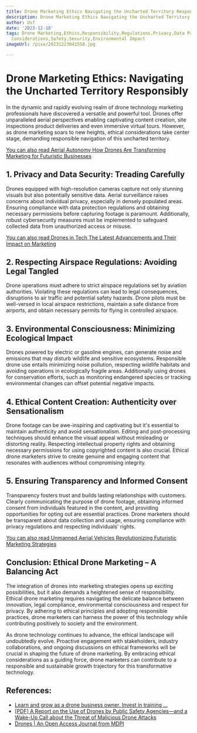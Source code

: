 ```yaml
---
title: Drone Marketing Ethics Navigating the Uncharted Territory Responsibly
description: Drone Marketing Ethics Navigating the Uncharted Territory Responsibly
author: Usf
date: '2023-12-18'
tags: Drone Marketing,Ethics,Responsibility,Regulations,Privacy,Data Protection,Legal
  Considerations,Safety,Security,Environmental Impact
imageUrl: /pixa/20231223041558.jpg

---
```

# Drone Marketing Ethics: Navigating the Uncharted Territory Responsibly

In the dynamic and rapidly evolving realm of drone technology marketing  professionals have discovered a versatile and powerful tool.  Drones offer unparalleled  aerial perspectives enabling  captivating content creation, site inspections product deliveries and  even immersive virtual  tours. However, as drone marketing soars to new heights,  ethical considerations take center stage, demanding responsible navigation  of  this uncharted  territory.

[You can also read Aerial Autonomy How Drones Are Transforming Marketing for Futuristic Businesses](Aerial%20Autonomy%20How%20Drones%20Are%20Transforming%20Marketing%20for%20Futuristic%20Businesses)


## 1. Privacy and Data Security: Treading  Carefully

Drones equipped with high-resolution cameras capture not only  stunning visuals but also potentially  sensitive data. Aerial surveillance raises concerns about individual privacy, especially in densely populated areas. Ensuring compliance  with data protection regulations and obtaining necessary  permissions before capturing footage is  paramount. Additionally, robust cybersecurity measures must be implemented to safeguard collected  data from unauthorized access or misuse.

[You can  also  read Drones in Tech The Latest Advancements and Their Impact on Marketing](Drones%20in%20Tech%20The%20Latest%20Advancements%20and%20Their%20Impact%20on%20Marketing)


## 2. Respecting Airspace Regulations: Avoiding Legal Tangled

Drone operations must adhere  to strict  airspace regulations set  by aviation  authorities. Violating  these regulations can lead to legal consequences, disruptions to air traffic and potential safety hazards. Drone pilots must be well-versed in local  airspace restrictions, maintain a safe distance from  airports, and obtain  necessary permits for  flying in controlled airspace.

## 3. Environmental Consciousness:  Minimizing Ecological Impact

Drones powered by electric or gasoline engines, can generate noise and emissions that may disturb wildlife and sensitive ecosystems. Responsible drone use entails minimizing noise pollution, respecting wildlife habitats and avoiding operations in  ecologically fragile areas. Additionally using drones for conservation efforts, such as monitoring endangered species or tracking environmental changes can offset potential negative impacts.

## 4. Ethical Content Creation: Authenticity over Sensationalism

Drone footage can be awe-inspiring and captivating  but it's essential to maintain authenticity and avoid sensationalism. Editing  and post-processing techniques should enhance the visual appeal without misleading or distorting reality. Respecting intellectual property rights and obtaining necessary permissions for  using  copyrighted content is also crucial. Ethical drone marketers strive to create genuine and  engaging content that resonates  with audiences without compromising integrity.

##  5. Ensuring Transparency and Informed Consent

Transparency fosters trust and builds lasting relationships with customers. Clearly communicating the purpose of drone footage, obtaining informed consent from individuals featured in the content,  and providing opportunities for opting out are essential practices. Drone marketers should be transparent about data collection and usage, ensuring compliance with privacy regulations and respecting individuals' rights.

[You can also read Unmanned Aerial Vehicles Revolutionizing Futuristic  Marketing Strategies](Unmanned%20Aerial%20Vehicles%20Revolutionizing%20Futuristic%20Marketing%20Strategies)


## Conclusion: Ethical Drone Marketing – A Balancing Act

The integration  of drones into  marketing strategies opens up exciting  possibilities, but it also demands a heightened  sense of responsibility. Ethical drone  marketing requires navigating the delicate balance between innovation, legal compliance, environmental consciousness and respect for privacy. By  adhering  to  ethical principles and adopting responsible practices, drone  marketers can harness the power of this technology while contributing positively to society and the environment.

As drone technology continues to advance, the ethical landscape will  undoubtedly evolve.  Proactive engagement  with stakeholders, industry collaborations, and ongoing discussions on ethical frameworks will be crucial in shaping the future of drone marketing. By embracing ethical considerations as a guiding force, drone marketers can contribute to a  responsible and sustainable growth trajectory for this transformative  technology.

## References:
- [Learn and grow as a drone business owner. Invest in training ...](https://www.linkedin.com/posts/globalairu_dronebusinesstips-dronebusinessmasterminds-activity-7107417914017746944-0YgK)
- [[PDF] A Report on the Use of Drones by Public Safety Agencies—and a Wake-Up Call about the Threat of Malicious Drone Attacks](https://portal.cops.usdoj.gov/resourcecenter/RIC/Publications/cops-w0894-pub.pdf)
- [Drones | An Open Access Journal from MDPI](https://www.mdpi.com/journal/drones)
